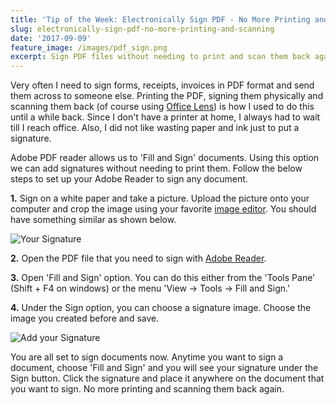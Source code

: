 ```yaml
---
title: 'Tip of the Week: Electronically Sign PDF - No More Printing and Scanning'
slug: electronically-sign-pdf-no-more-printing-and-scanning
date: '2017-09-09'
feature_image: /images/pdf_sign.png
excerpt: Sign PDF files without needing to print and scan them back again.
---
```

Very often I need to sign forms, receipts, invoices in PDF format and send them across to someone else. Printing the PDF, signing them physically and scanning them back (of course using [Office Lens](/blog/office-lens-scan-documents-with-your-phone/)) is how I used to do this until a while back. Since I don't have a printer at home, I always had to wait till I reach office. Also, I did not like wasting paper and ink just to put a signature.

Adobe PDF reader allows us to 'Fill and Sign' documents. Using this option we can add signatures without needing to print them. Follow the below steps to set up your Adobe Reader to sign any document.

**1.** Sign on a white paper and take a picture. Upload the picture onto your computer and crop the image using your favorite [image editor](/blog/paint-dot-net/). You should have something similar as shown below.

![Your Signature](/images/pdf_signature.png)

**2.** Open the PDF file that you need to sign with [Adobe Reader](https://get.adobe.com/reader/).

**3.** Open 'Fill and Sign' option. You can do this either from the 'Tools Pane' (Shift + F4 on windows) or the menu 'View -> Tools -> Fill and Sign.'

**4.** Under the Sign option, you can choose a signature image. Choose the image you created before and save.

![Add your Signature](/images/adobe_add_sign.png)

You are all set to sign documents now. Anytime you want to sign a document, choose 'Fill and Sign' and you will see your signature under the Sign button. Click the signature and place it anywhere on the document that you want to sign. No more printing and scanning them back again.
